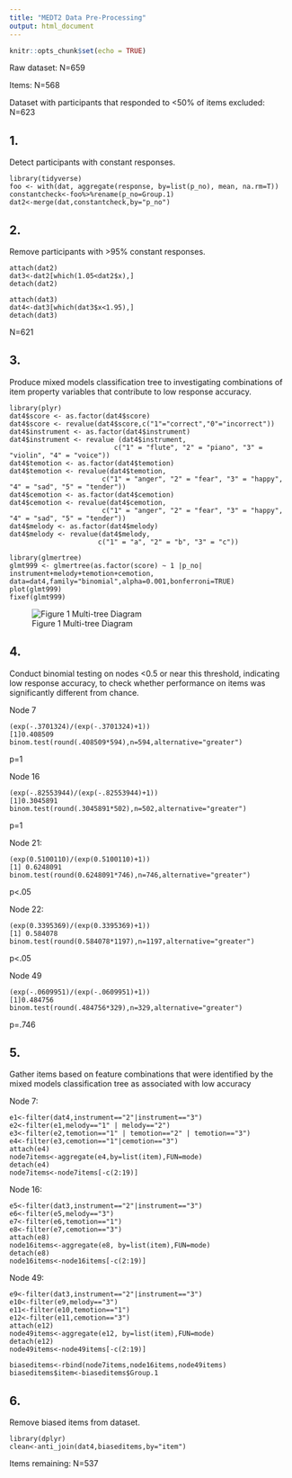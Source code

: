 ```yaml
---
title: "MEDT2 Data Pre-Processing"
output: html_document
---
```


```r
knitr::opts_chunk$set(echo = TRUE)
```
Raw dataset: N=659 

Items: N=568

Dataset with participants that responded to <50% of items excluded: N=623

## 1. 
Detect participants with constant responses.

```{}
library(tidyverse)
foo <- with(dat, aggregate(response, by=list(p_no), mean, na.rm=T))
constantcheck<-foo%>%rename(p_no=Group.1)
dat2<-merge(dat,constantcheck,by="p_no")
```

## 2. 
Remove participants with >95% constant responses.

```{}
attach(dat2)
dat3<-dat2[which(1.05<dat2$x),]
detach(dat2)
```

```{}
attach(dat3)
dat4<-dat3[which(dat3$x<1.95),]
detach(dat3)
```

N=621

## 3. 
Produce mixed models classification tree to investigating combinations of item property variables that contribute to low response accuracy.

```{}
library(plyr)
dat4$score <- as.factor(dat4$score)
dat4$score <- revalue(dat4$score,c("1"="correct","0"="incorrect"))
dat4$instrument <- as.factor(dat4$instrument)
dat4$instrument <- revalue (dat4$instrument,
                          c("1" = "flute", "2" = "piano", "3" = "violin", "4" = "voice"))
dat4$temotion <- as.factor(dat4$temotion)
dat4$temotion <- revalue(dat4$temotion,
                       c("1" = "anger", "2" = "fear", "3" = "happy", "4" = "sad", "5" = "tender"))
dat4$cemotion <- as.factor(dat4$cemotion)
dat4$cemotion <- revalue(dat4$cemotion,
                       c("1" = "anger", "2" = "fear", "3" = "happy", "4" = "sad", "5" = "tender"))
dat4$melody <- as.factor(dat4$melody)
dat4$melody <- revalue(dat4$melody,
                      c("1" = "a", "2" = "b", "3" = "c"))
```

```{}
library(glmertree)
glmt999 <- glmertree(as.factor(score) ~ 1 |p_no| instrument+melody+temotion+cemotion, data=dat4,family="binomial",alpha=0.001,bonferroni=TRUE)
plot(glmt999)
fixef(glmt999)
```

![Figure 1 Multi-tree Diagram](/Users/chloemacgregor/Documents/MEDT/MEDT2/Analysis/diagrams/multitreeplot.png  )

## 4.
Conduct binomial testing on nodes <0.5 or near this threshold, indicating low response accuracy, to check whether performance on items was significantly different from chance.

Node 7
```{}
(exp(-.3701324)/(exp(-.3701324)+1))
[1]0.408509
binom.test(round(.408509*594),n=594,alternative="greater")
```
p=1

Node 16
```{}
(exp(-.82553944)/(exp(-.82553944)+1))
[1]0.3045891
binom.test(round(.3045891*502),n=502,alternative="greater")
```
p=1

Node 21:
```{}
(exp(0.5100110)/(exp(0.5100110)+1))
[1] 0.6248091
binom.test(round(0.6248091*746),n=746,alternative="greater")
```
p<.05 

Node 22:
```{}
(exp(0.3395369)/(exp(0.3395369)+1))
[1] 0.584078
binom.test(round(0.584078*1197),n=1197,alternative="greater")
```
p<.05 


Node 49
```{}
(exp(-.0609951)/(exp(-.0609951)+1))
[1]0.484756
binom.test(round(.484756*329),n=329,alternative="greater")
```
p=.746

## 5.
Gather items based on feature combinations that were identified by the mixed models classification tree as associated with low accuracy 

Node 7:
```{}
e1<-filter(dat4,instrument=="2"|instrument=="3")
e2<-filter(e1,melody=="1" | melody=="2")
e3<-filter(e2,temotion=="1" | temotion=="2" | temotion=="3")
e4<-filter(e3,cemotion=="1"|cemotion=="3")
attach(e4)
node7items<-aggregate(e4,by=list(item),FUN=mode)
detach(e4)
node7items<-node7items[-c(2:19)]
```

Node 16:
```{}
e5<-filter(dat3,instrument=="2"|instrument=="3")
e6<-filter(e5,melody=="3")
e7<-filter(e6,temotion=="1")
e8<-filter(e7,cemotion=="3")
attach(e8)
node16items<-aggregate(e8, by=list(item),FUN=mode)
detach(e8)
node16items<-node16items[-c(2:19)]
```


Node 49:
```{}
e9<-filter(dat3,instrument=="2"|instrument=="3")
e10<-filter(e9,melody=="3")
e11<-filter(e10,temotion=="1")
e12<-filter(e11,cemotion=="3")
attach(e12)
node49items<-aggregate(e12, by=list(item),FUN=mode)
detach(e12)
node49items<-node49items[-c(2:19)]
```

```{}
biaseditems<-rbind(node7items,node16items,node49items)
biaseditems$item<-biaseditems$Group.1
```


## 6.
Remove biased items from dataset.
```{}
library(dplyr)
clean<-anti_join(dat4,biaseditems,by="item")
```
Items remaining: N=537
